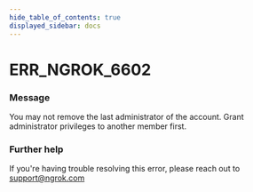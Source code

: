 ```yaml
---
hide_table_of_contents: true
displayed_sidebar: docs
---
```



# ERR_NGROK_6602

### Message
You may not remove the last administrator of the account. Grant administrator privileges to another member first.

<ErrorDetails error='err_ngrok_6602' />


### Further help
If you're having trouble resolving this error, please reach out to [support@ngrok.com](mailto:support@ngrok.com?subject=Help%20with%20ERR_NGROK_6602)

